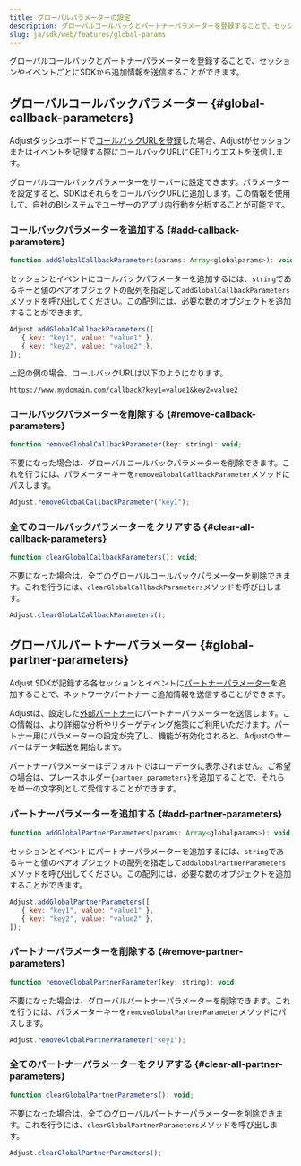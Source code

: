 ```yaml
---
title: グローバルパラメーターの設定
description: グローバルコールバックとパートナーパラメーターを登録することで、セッションやイベントごとにSDKから追加情報を送信することができます。
slug: ja/sdk/web/features/global-params
---
```


グローバルコールバックとパートナーパラメーターを登録することで、セッションやイベントごとにSDKから追加情報を送信することができます。

## グローバルコールバックパラメーター {#global-callback-parameters}

Adjustダッシュボードで[コールバックURLを登録](https://help.adjust.com/ja/article/set-up-callbacks)した場合、Adjustがセッションまたはイベントを記録する際にコールバックURLにGETリクエストを送信します。

グローバルコールバックパラメーターをサーバーに設定できます。パラメーターを設定すると、SDKはそれらをコールバックURLに追加します。この情報を使用して、自社のBIシステムでユーザーのアプリ内行動を分析することが可能です。

### コールバックパラメーターを追加する {#add-callback-parameters}

<CodeBlock title="メソッドシグネチャー">

```js
function addGlobalCallbackParameters(params: Array<globalparams>): void;
```

</CodeBlock>

セッションとイベントにコールバックパラメーターを追加するには、`string`であるキーと値のペアオブジェクトの配列を指定して`addGlobalCallbackParameters`メソッドを呼び出してください。この配列には、必要な数のオブジェクトを追加することができます。

```js
Adjust.addGlobalCallbackParameters([
   { key: "key1", value: "value1" },
   { key: "key2", value: "value2" },
]);
```

上記の例の場合、コールバックURLは以下のようになります。

<CodeBlock highlight="key1, value1, key2, value2">

```text
https://www.mydomain.com/callback?key1=value1&key2=value2
```

</CodeBlock>

### コールバックパラメーターを削除する {#remove-callback-parameters}

<CodeBlock title="メソッドシグネチャー">

```js
function removeGlobalCallbackParameter(key: string): void;
```

</CodeBlock>

不要になった場合は、グローバルコールバックパラメーターを削除できます。これを行うには、パラメーターキーを`removeGlobalCallbackParameter`メソッドにパスします。

```js
Adjust.removeGlobalCallbackParameter("key1");
```

### 全てのコールバックパラメーターをクリアする {#clear-all-callback-parameters}

```js
function clearGlobalCallbackParameters(): void;
```

不要になった場合は、全てのグローバルコールバックパラメーターを削除できます。これを行うには、`clearGlobalCallbackParameters`メソッドを呼び出します。

```js
Adjust.clearGlobalCallbackParameters();
```

## グローバルパートナーパラメーター {#global-partner-parameters}

Adjust SDKが記録する各セッションとイベントに[パートナーパラメーター](https://help.adjust.com/ja/article/data-sharing-ad-network#map-parameters)を追加することで、ネットワークパートナーに追加情報を送信することができます。

Adjustは、設定した[外部パートナー](https://help.adjust.com/ja/article/integrated-partners)にパートナーパラメーターを送信します。この情報は、より詳細な分析やリターゲティング施策にご利用いただけます。パートナー用にパラメーターの設定が完了し、機能が有効化されると、Adjustのサーバーはデータ転送を開始します。

<Callout type="note">

パートナーパラメーターはデフォルトではローデータに表示されません。ご希望の場合は、プレースホルダー`{partner_parameters}`を追加することで、それらを単一の文字列として受信することができます。

</Callout>

### パートナーパラメーターを追加する {#add-partner-parameters}

<CodeBlock title="メソッドシグネチャー">

```js
function addGlobalPartnerParameters(params: Array<globalparams>): void;
```

</CodeBlock>

セッションとイベントにパートナーパラメーターを追加するには、`string`であるキーと値のペアオブジェクトの配列を指定して`addGlobalPartnerParameters`メソッドを呼び出してください。この配列には、必要な数のオブジェクトを追加することができます。

```js
Adjust.addGlobalPartnerParameters([
   { key: "key1", value: "value1" },
   { key: "key2", value: "value2" },
]);
```

### パートナーパラメーターを削除する {#remove-partner-parameters}

<CodeBlock title="メソッドシグネチャー">

```js
function removeGlobalPartnerParameter(key: string): void;
```

</CodeBlock>

不要になった場合は、グローバルパートナーパラメーターを削除できます。これを行うには、パラメーターキーを`removeGlobalPartnerParameter`メソッドにパスします。

```js
Adjust.removeGlobalPartnerParameter("key1");
```

### 全てのパートナーパラメーターをクリアする {#clear-all-partner-parameters}

<CodeBlock title="メソッドシグネチャー">

```js
function clearGlobalPartnerParameters(): void;
```

</CodeBlock>

不要になった場合は、全てのグローバルパートナーパラメーターを削除できます。これを行うには、`clearGlobalPartnerParameters`メソッドを呼び出します。

```js
Adjust.clearGlobalPartnerParameters();
```
